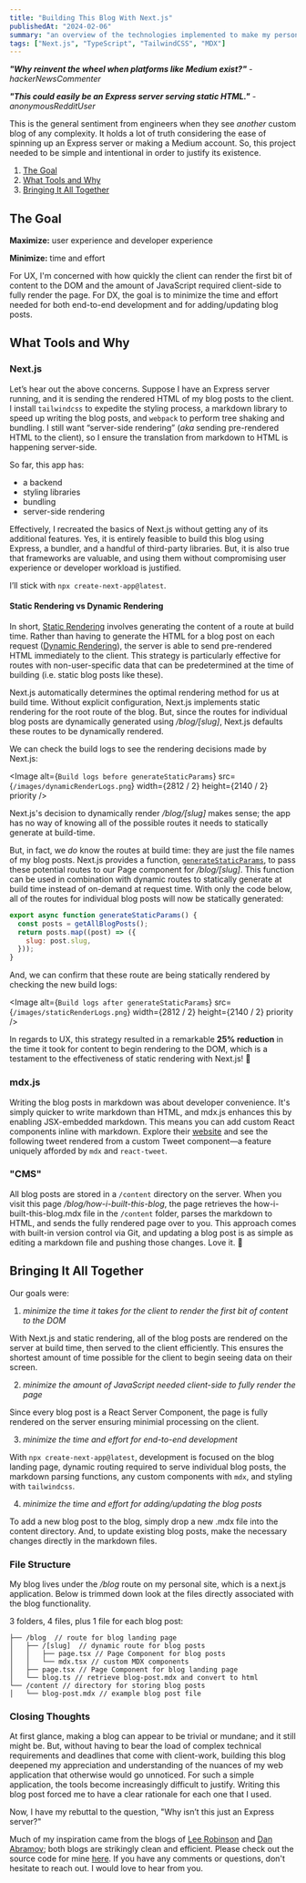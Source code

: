 ```yaml
---
title: "Building This Blog With Next.js"
publishedAt: "2024-02-06"
summary: "an overview of the technologies implemented to make my personal site"
tags: ["Next.js", "TypeScript", "TailwindCSS", "MDX"]
---
```


**_"Why reinvent the wheel when platforms like Medium exist?"_** - _hackerNewsCommenter_

**_"This could easily be an Express server serving static HTML."_** - _anonymousRedditUser_

This is the general sentiment from engineers when they see _another_ custom blog of any complexity. It holds a lot of truth considering the ease of spinning up an Express server or making a Medium account. So, this project needed to be simple and intentional in order to justify its existence.

1. [The Goal](#the-goal)
2. [What Tools and Why](#what-tools-and-why)
3. [Bringing It All Together](#bringing-it-all-together)

## The Goal

**Maximize:** user experience and developer experience

**Minimize:** time and effort

For UX, I'm concerned with how quickly the client can render the first bit of content to the DOM and the amount of JavaScript required client-side to fully render the page. For DX, the goal is to minimize the time and effort needed for both end-to-end development and for adding/updating blog posts.

## What Tools and Why

### Next.js

Let’s hear out the above concerns. Suppose I have an Express server running, and it is sending the rendered HTML of my blog posts to the client. I install `tailwindcss` to expedite the styling process, a markdown library to speed up writing the blog posts, and `webpack` to perform tree shaking and bundling. I still want “server-side rendering” (_aka_ sending pre-rendered HTML to the client), so I ensure the translation from markdown to HTML is happening server-side.

So far, this app has:

- a backend
- styling libraries
- bundling
- server-side rendering

Effectively, I recreated the basics of Next.js without getting any of its additional features. Yes, it is entirely feasible to build this blog using Express, a bundler, and a handful of third-party libraries. But, it is also true that frameworks are valuable, and using them without compromising user experience or developer workload is justified.

I’ll stick with `npx create-next-app@latest`.

#### Static Rendering vs Dynamic Rendering

In short, [Static Rendering](https://nextjs.org/docs/app/building-your-application/rendering/server-components#static-rendering-default) involves generating the content of a route at build time. Rather than having to generate the HTML for a blog post on each request ([Dynamic Rendering](https://nextjs.org/docs/app/building-your-application/rendering/server-components#dynamic-rendering)), the server is able to send pre-rendered HTML immediately to the client. This strategy is particularly effective for routes with non-user-specific data that can be predetermined at the time of building (i.e. static blog posts like these).

Next.js automatically determines the optimal rendering method for us at build time. Without explicit configuration, Next.js implements static rendering for the root route of the blog. But, since the routes for individual blog posts are dynamically generated using _/blog/[slug]_, Next.js defaults these routes to be dynamically rendered.

We can check the build logs to see the rendering decisions made by Next.js:

<Image
  alt={`Build logs before generateStaticParams`}
  src={`/images/dynamicRenderLogs.png`}
  width={2812 / 2}
  height={2140 / 2}
  priority
/>

Next.js's decision to dynamically render _/blog/[slug]_ makes sense; the app has no way of knowing all of the possible routes it needs to statically generate at build-time.

But, in fact, we _do_ know the routes at build time: they are just the file names of my blog posts. Next.js provides a function, [`generateStaticParams`](https://nextjs.org/docs/app/api-reference/functions/generate-static-params), to pass these potential routes to our Page component for _/blog/[slug]_. This function can be used in combination with dynamic routes to statically generate at build time instead of on-demand at request time. With only the code below, all of the routes for individual blog posts will now be statically generated:

```js
export async function generateStaticParams() {
  const posts = getAllBlogPosts();
  return posts.map((post) => ({
    slug: post.slug,
  }));
}
```

And, we can confirm that these route are being statically rendered by checking the new build logs:

<Image
  alt={`Build logs after generateStaticParams`}
  src={`/images/staticRenderLogs.png`}
  width={2812 / 2}
  height={2140 / 2}
  priority
/>

In regards to UX, this strategy resulted in a remarkable **25% reduction** in the time it took for content to begin rendering to the DOM, which is a testament to the effectiveness of static rendering with Next.js! 🍻

### mdx.js

Writing the blog posts in markdown was about developer convenience. It's simply quicker to write markdown than HTML, and mdx.js enhances this by enabling JSX-embedded markdown. This means you can add custom React components inline with markdown. Explore their [website](https://mdxjs.com/) and see the following tweet rendered from a custom Tweet component—a feature uniquely afforded by `mdx` and `react-tweet`.

<StaticTweet id="1717596665690091542" />

### "CMS"

All blog posts are stored in a `/content` directory on the server. When you visit this page _/blog/how-i-built-this-blog_, the page retrieves the how-i-built-this-blog.mdx file in the `/content` folder, parses the markdown to HTML, and sends the fully rendered page over to you. This approach comes with built-in version control via Git, and updating a blog post is as simple as editing a markdown file and pushing those changes. Love it. 🎯

## Bringing It All Together

Our goals were:

1. _minimize the time it takes for the client to render the first bit of content to the DOM_

With Next.js and static rendering, all of the blog posts are rendered on the server at build time, then served to the client efficiently. This ensures the shortest amount of time possible for the client to begin seeing data on their screen.

2. _minimize the amount of JavaScript needed client-side to fully render the page_

Since every blog post is a React Server Component, the page is fully rendered on the server ensuring minimial processing on the client.

3. _minimize the time and effort for end-to-end development_

With `npx create-next-app@latest`, development is focused on the blog landing page, dynamic routing required to serve individual blog posts, the markdown parsing functions, any custom components with `mdx`, and styling with `tailwindcss`.

4. _minimize the time and effort for adding/updating the blog posts_

To add a new blog post to the blog, simply drop a new .mdx file into the content directory. And, to update existing blog posts, make the necessary changes directly in the markdown files.

### File Structure

My blog lives under the _/blog_ route on my personal site, which is a next.js application. Below is trimmed down look at the files directly associated with the blog functionality.

3 folders, 4 files, plus 1 file for each blog post:

```
├── /blog  // route for blog landing page
│   ├── /[slug]  // dynamic route for blog posts
│   │   ├── page.tsx // Page Component for blog posts
│   │   └── mdx.tsx // custom MDX components
│   ├── page.tsx // Page Component for blog landing page
│   └── blog.ts // retrieve blog-post.mdx and convert to html
└── /content // directory for storing blog posts
│   └── blog-post.mdx // example blog post file
```

### Closing Thoughts

At first glance, making a blog can appear to be trivial or mundane; and it still might be. But, without having to bear the load of complex technical requirements and deadlines that come with client-work, building this blog deepened my appreciation and understanding of the nuances of my web application that otherwise would go unnoticed. For such a simple application, the tools become increasingly difficult to justify. Writing this blog post forced me to have a clear rationale for each one that I used.

Now, I have my rebuttal to the question, "Why isn’t this just an Express server?"

Much of my inspiration came from the blogs of [Lee Robinson](https://leerob.io/blog) and [Dan Abramov](https://overreacted.io/); both blogs are strikingly clean and efficient. Please check out the source code for mine [here](https://github.com/henry-sweat/henrysweat.com). If you have any comments or questions, don't hesitate to reach out. I would love to hear from you.
